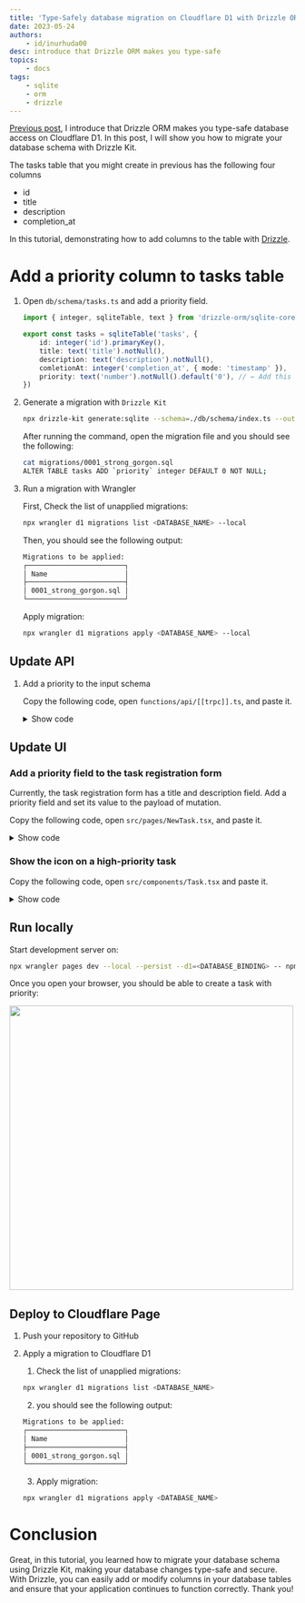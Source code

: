 ```yaml
---
title: 'Type-Safely database migration on Cloudflare D1 with Drizzle ORM'
date: 2023-05-24
authors:
    - id/inurhuda00
desc: introduce that Drizzle ORM makes you type-safe
topics:
    - docs
tags:
    - sqlite
    - orm
    - drizzle
---
```


[Previous post](/posts/drizzle-intro), I introduce that Drizzle ORM makes you type-safe database access on Cloudflare D1. In this post, I will show you how to migrate your database schema with Drizzle Kit.

The tasks table that you might create in previous has the following four columns

-   id
-   title
-   description
-   completion_at

In this tutorial, demonstrating how to add columns to the table with [Drizzle](https://github.com/drizzle-team/drizzle-orm).

# Add a priority column to tasks table

1. Open `db/schema/tasks.ts` and add a priority field.

    ```ts title="db/schema/tasks.ts" {1-3} caption="this is caption "
    import { integer, sqliteTable, text } from 'drizzle-orm/sqlite-core'

    export const tasks = sqliteTable('tasks', {
    	id: integer('id').primaryKey(),
    	title: text('title').notNull(),
    	description: text('description').notNull(),
    	comletionAt: integer('completion_at', { mode: 'timestamp' }),
    	priority: text('number').notNull().default('0'), // ← Add this line
    })
    ```

1. Generate a migration with `Drizzle Kit`

    ```bash title="terminal"
    npx drizzle-kit generate:sqlite --schema=./db/schema/index.ts --out=./migrations
    ```

    After running the command, open the migration file and you should see the following:

    ```bash title="terminal"
    cat migrations/0001_strong_gorgon.sql
    ALTER TABLE tasks ADD `priority` integer DEFAULT 0 NOT NULL;
    ```

1. Run a migration with Wrangler

    First, Check the list of unapplied migrations:

    ```bash title="terminal"
    npx wrangler d1 migrations list <DATABASE_NAME> --local
    ```

    Then, you should see the following output:

    ```bash title="terminal"
    Migrations to be applied:
    ┌────────────────────────┐
    │ Name                   │
    ├────────────────────────┤
    │ 0001_strong_gorgon.sql │
    └────────────────────────┘
    ```

    Apply migration:

    ```bash title="terminal"
    npx wrangler d1 migrations apply <DATABASE_NAME> --local
    ```

## Update API

1. Add a priority to the input schema

    Copy the following code, open `functions/api/[[trpc]].ts`, and paste it.

    <details>

    <summary>Show code</summary>

    ```tsx title="functions/api/[[trpc]].ts"
    import { inferAsyncReturnType, initTRPC } from '@trpc/server'
    import tRPCPagesPluginFunction, { FetchCreateContextWithCloudflareEnvFnOptions } from 'cloudflare-pages-plugin-trpc'
    import { drizzle } from 'drizzle-orm/d1'
    import { eq } from 'drizzle-orm/expressions'
    import { z } from 'zod'

    import { tasks } from '../../db/schema'

    // Declare d1 binding as interface
    // Key is same as d1_databases.binding on wrangler.toml
    interface Env {
    	DB: D1Database
    }

    // Map binding to context of tRPC
    const createContext = async ({ env }: FetchCreateContextWithCloudflareEnvFnOptions<Env>) => ({
    	db: drizzle(env.DB),
    })

    // Alias context type
    type Context = inferAsyncReturnType<typeof createContext>

    // Create a router instance with context
    const t = initTRPC.context<Context>().create()

    // Create routing to manage tasks
    // It provides three routes:
    //
    //   - create: Create a task
    //   - complete: Complete a task
    //   - list: Retrieve tasks not completed
    const appRouter = t.router({
    	tasks: t.router({
    		// Route to create a task
    		create: t.procedure
    			.input(
    				z.object({
    					title: z.string(),
    					description: z.string(),
    					priority: z.number(),
    				})
    			)
    			.mutation(async ({ input, ctx }) => {
    				await ctx.db
    					.insert(tasks)
    					.values({
    						title: input.title,
    						description: input.description,
    						priority: input.priority,
    					})
    					.run()
    			}),
    		// Route to complete a task
    		complete: t.procedure.input(z.object({ id: z.number() })).mutation(async ({ input, ctx }) => {
    			const result = await ctx.db
    				.update(tasks)
    				.set({
    					comletionAt: new Date(),
    				})
    				.where(eq(tasks.id, input.id))
    				.run()
    			if (!result.success) {
    				throw new Error(result.error)
    			}
    		}),
    		// Route to retrieve tasks not completed
    		list: t.procedure.query(async ({ ctx }) => {
    			const result = await ctx.db.select().from(tasks).all()
    			return { tasks: result }
    		}),
    	}),
    })

    // Expose type alias of appRouter. It uses on the client
    export type AppRouter = typeof appRouter

    // Expose a request handler to run it on Cloudflare Pages Functions
    // with tRPCPagesPlugin
    export const onRequest: PagesFunction = tRPCPagesPluginFunction({
    	router: appRouter,
    	createContext,
    	endpoint: '/api/trpc',
    	onError: (error) => {
    		console.log(error)
    	},
    })
    ```

    </details>

## Update UI

### Add a priority field to the task registration form

Currently, the task registration form has a title and description field. Add a priority field and set its value to the payload of mutation.

Copy the following code, open `src/pages/NewTask.tsx`, and paste it.

   <details>

{" "}

<summary>Show code</summary>

```tsx
import { FormEvent, useCallback } from 'react'
import * as Form from '@radix-ui/react-form'
import * as RadioGroup from '@radix-ui/react-radio-group'
import { useRouter } from '@raula/router'
import { useQueryClient } from '@tanstack/react-query'
import { getQueryKey } from '@trpc/react-query'

import { Loader } from '../components/Loader'
import { useToast } from '../components/Toast'
import { trpc } from '../utils/trpc'

export const NewTaskPage = (): JSX.Element => {
	const toast = useToast()
	const { router } = useRouter()
	const createTask = trpc.tasks.create.useMutation()
	const queryClient = useQueryClient()
	const handleSubmit = useCallback(
		async (event: FormEvent<HTMLFormElement>) => {
			event.preventDefault()
			const data = Object.fromEntries(new FormData(event.currentTarget))
			await createTask.mutateAsync({
				title: data.title as string,
				description: data.description as string,
				priority: parseInt(data.priority as string),
			})
			await queryClient.invalidateQueries(getQueryKey(trpc.tasks))

			toast('Create successfully!')
			router.push('/')
		},
		[router, toast, createTask, queryClient]
	)
	return (
		<main>
			<h1 className="mb-8 text-2xl font-bold text-neutral-200">Create a new task</h1>
			<Form.Root className="space-y-10" onSubmit={handleSubmit}>
				<div className="space-y-4">
					<Form.Field className="grid" name="title">
						<div className="flex items-baseline justify-between">
							<Form.Label className="text-mauve1 font-medium leading-[35px]">Title</Form.Label>
							<Form.Message className="text-mauve1 text-sm opacity-[0.8]" match="valueMissing">
								Please enter a title
							</Form.Message>
						</div>
						<Form.Control asChild>
							<input
								className="bg-whiteA3 shadow-whiteA8 hover:shadow-whiteA9 focus:shadow-whiteA11 text-mauve1 selection:color-white selection:bg-blackA9 box-border inline-flex w-full appearance-none items-center justify-center rounded px-3 py-3 leading-none shadow-[0_0_0_1px] outline-none"
								type="text"
								required
							/>
						</Form.Control>
					</Form.Field>
					<Form.Field className="grid" name="description">
						<div className="flex items-baseline justify-between">
							<Form.Label className="text-mauve1 text-[15px] font-medium leading-[35px]">
								Description
							</Form.Label>
							<Form.Message className="text-mauve1 text-[13px] opacity-[0.8]" match="valueMissing">
								Please enter a description
							</Form.Message>
						</div>
						<Form.Control asChild>
							<textarea
								className="bg-whiteA4 shadow-whiteA8 hover:shadow-whiteA9 focus:shadow-whiteA11 text-mauve1 selection:color-white  selection:bg-blackA9 box-border inline-flex w-full resize-none appearance-none items-center justify-center rounded px-3 py-3 leading-none shadow-[0_0_0_1px] outline-none"
								required
							/>
						</Form.Control>
					</Form.Field>
					<Form.Field className="grid" name="priority">
						<div className="flex items-baseline justify-between">
							<Form.Label className="text-mauve1 text-[15px] font-medium leading-[35px]">
								Priority
							</Form.Label>
							<Form.Message className="text-mauve1 text-[13px] opacity-[0.8]" match="valueMissing">
								Please select a priority
							</Form.Message>
						</div>
						<Form.Control asChild>
							<RadioGroup.Root
								className="flex flex-col gap-2.5"
								defaultValue="0"
								aria-label="View density">
								<div className="flex items-center">
									<RadioGroup.Item
										className="shadow-blackA7 hover:bg-plum3 h-[25px] w-[25px] cursor-default rounded-full bg-white shadow-[0_2px_10px] outline-none focus:shadow-[0_0_0_2px] focus:shadow-black"
										value="0"
										id="r1">
										<RadioGroup.Indicator className="after:bg-plum11 relative flex h-full w-full items-center justify-center after:block after:h-[11px] after:w-[11px] after:rounded-[50%] after:content-['']" />
									</RadioGroup.Item>
									<label className="pl-[15px] text-[15px] leading-none text-white" htmlFor="r1">
										Default
									</label>
								</div>
								<div className="flex items-center">
									<RadioGroup.Item
										className="shadow-blackA7 hover:bg-plum3 h-[25px] w-[25px] cursor-default rounded-full bg-white shadow-[0_2px_10px] outline-none focus:shadow-[0_0_0_2px] focus:shadow-black"
										value="1"
										id="r2">
										<RadioGroup.Indicator className="after:bg-plum11 relative flex h-full w-full items-center justify-center after:block after:h-[11px] after:w-[11px] after:rounded-[50%] after:content-['']" />
									</RadioGroup.Item>
									<label className="pl-[15px] text-[15px] leading-none text-white" htmlFor="r2">
										High
									</label>
								</div>
							</RadioGroup.Root>
						</Form.Control>
					</Form.Field>
				</div>
				<Form.Submit asChild>
					<button
						className="bg-plum11 hover:bg-plum10 shadow-whiteA8 box-border flex items-center justify-center rounded px-4 py-2 text-sm leading-none text-white shadow-[0_2px_10px] disabled:cursor-not-allowed disabled:opacity-50"
						disabled={createTask.isLoading}>
						{createTask.isLoading && <Loader />}
						Create Task
					</button>
				</Form.Submit>
			</Form.Root>
		</main>
	)
}
```

   </details>

### Show the icon on a high-priority task

Copy the following code, open `src/components/Task.tsx` and paste it.

   <details>

{" "}

<summary>Show code</summary>

```tsx
import * as Checkbox from '@radix-ui/react-checkbox'
import { CheckIcon } from '@radix-ui/react-icons'

import { Task as TaskSchema } from '../../db/schema'

type Props = Pick<TaskSchema, 'title' | 'description' | 'priority'> & {
	onClick: () => void
}
export const Task = ({ title, description, priority, onClick }: Props): JSX.Element => {
	return (
		<label className="flex cursor-pointer space-x-3 py-2">
			<Checkbox.Root
				className="border-whiteA9 mt-1 flex h-5 w-5 appearance-none items-center justify-center rounded-full border text-transparent shadow-sm outline-none hover:text-slate-400"
				checked
				onCheckedChange={() => onClick()}>
				<Checkbox.Indicator className="text-inherit">
					<CheckIcon />
				</Checkbox.Indicator>
			</Checkbox.Root>
			<div>
				<h2 className="text-whiteA12 text-lg">{title}</h2>
				<ul className="text-whiteA11 flex space-x-1 text-sm">
					<li>
						{priority === 0 && <p>default</p>}
						{priority === 1 && <p>high</p>}
					</li>
					<li>
						<p>•</p>
					</li>
					<li>
						<p>{description}</p>
					</li>
				</ul>
			</div>
		</label>
	)
}
```

   </details>

## Run locally

Start development server on:

```bash title="terminal"
npx wrangler pages dev --local --persist --d1=<DATABASE_BINDING> -- npm run dev
```

Once you open your browser, you should be able to create a task with priority:

<img src="/assets/posts/drizzle-migration/local.gif" width="500" />

## Deploy to Cloudflare Page

1. Push your repository to GitHub

1. Apply a migration to Cloudflare D1

    1. Check the list of unapplied migrations:

    ```bash title="terminal"
    npx wrangler d1 migrations list <DATABASE_NAME>
    ```

    2. you should see the following output:

    ```bash title="terminal"
    Migrations to be applied:
    ┌────────────────────────┐
    │ Name                   │
    ├────────────────────────┤
    │ 0001_strong_gorgon.sql │
    └────────────────────────┘
    ```

    3. Apply migration:

    ```bash title="terminal"
    npx wrangler d1 migrations apply <DATABASE_NAME>
    ```

# Conclusion

Great, in this tutorial, you learned how to migrate your database schema using Drizzle Kit, making your database changes type-safe and secure. With Drizzle, you can easily add or modify columns in your database tables and ensure that your application continues to function correctly. Thank you!
